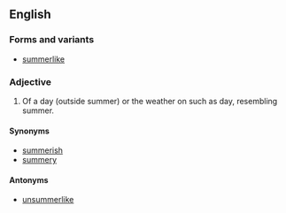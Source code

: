 ==English==
===Forms and variants===
*[[summerlike]]

===Adjective===
{{en-adj}}

#Of a day (outside summer) or the weather on such as day, resembling summer.

====Synonyms====
*[[summerish]]
*[[summery]]

====Antonyms====
*[[unsummerlike]]